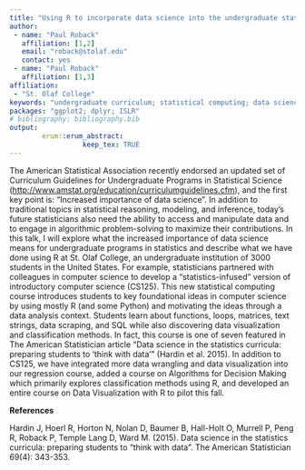 ```yaml
---
title: "Using R to incorporate data science into the undergraduate statistics curriculum"
author:
 - name: "Paul Roback"
   affiliation: [1,2]
   email: "roback@stolaf.edu"
   contact: yes
 - name: "Paul Roback"
   affiliation: [1,3]
affiliation:
 - "St. Olaf College"
keywords: "undergraduate curriculum; statistical computing; data science"
packages: "ggplot2; dplyr; ISLR"
# bibliography: bibliography.bib
output:  
        erum::erum_abstract:
                  keep_tex: TRUE
---
```


The American Statistical Association recently endorsed an updated set of
Curriculum Guidelines for Undergraduate Programs in Statistical Science
(<http://www.amstat.org/education/curriculumguidelines.cfm>), and the
first key point is: “Increased importance of data science”. In addition
to traditional topics in statistical reasoning, modeling, and inference,
today’s future statisticians also need the ability to access and
manipulate data and to engage in algorithmic problem-solving to maximize
their contributions. In this talk, I will explore what the increased
importance of data science means for undergraduate programs in
statistics and describe what we have done using R at St. Olaf College,
an undergraduate institution of 3000 students in the United States. For
example, statisticians partnered with colleagues in computer science to
develop a “statistics-infused” version of introductory computer science
(CS125). This new statistical computing course introduces students to
key foundational ideas in computer science by using mostly R (and some
Python) and motivating the ideas through a data analysis context.
Students learn about functions, loops, matrices, text strings, data
scraping, and SQL while also discovering data visualization and
classification methods. In fact, this course is one of seven featured in
The American Statistician article “Data science in the statistics
curricula: preparing students to ‘think with data’” (Hardin et al.
2015). In addition to CS125, we have integrated more data wrangling and
data visualization into our regression course, added a course on
Algorithms for Decision Making which primarily explores classification
methods using R, and developed an entire course on Data Visualization
with R to pilot this fall.

**References**

Hardin J, Hoerl R, Horton N, Nolan D, Baumer B, Hall-Holt O, Murrell P,
Peng R, Roback P, Temple Lang D, Ward M. (2015). Data science in the
statistics curricula: preparing students to “think with data”. The
American Statistician 69(4): 343-353.
